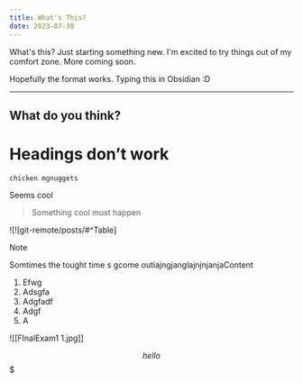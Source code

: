 ```yaml
---
title: What's This?
date: 2023-07-30
---
```


What's this? Just starting something new.
I'm excited to try things out of my comfort zone. 
More coming soon.

Hopefully the format works. Typing this in Obsidian :D


---

## What do you think? 

# Headings don’t work


```
chicken mgnuggets
```

Seems cool 

> Something cool must happen

![![git-remote/posts/#^Table]

> [!NOTE]
> Somtimes the tought time s gcome outiajngjanglajnjnjanjaContent

1. Efwg
2. Adsgfa
3. Adgfadf
4. Adgf
5. A

![[FInalExam1 1.jpg]]

$$
hello
$$$